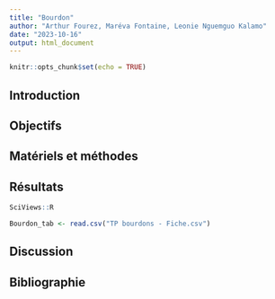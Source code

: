 ```yaml
---
title: "Bourdon"
author: "Arthur Fourez, Maréva Fontaine, Leonie Nguemguo Kalamo"
date: "2023-10-16"
output: html_document
---
```


```r
knitr::opts_chunk$set(echo = TRUE)
```

## Introduction

## Objectifs

## Matériels et méthodes

## Résultats

```r
SciViews::R
```

```r
Bourdon_tab <- read.csv("TP bourdons - Fiche.csv")
```

## Discussion

## Bibliographie

